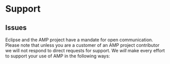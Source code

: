 =Support=

==Issues==

Eclipse and the AMP project have a mandate for open communication. Please note that unless you are a customer of an AMP project contributor we will not respond to direct requests for support. We ''will'' make every effort to support your use of AMP in the following ways:
